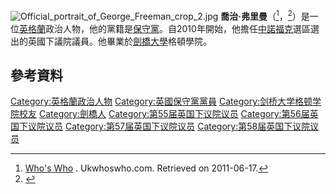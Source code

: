 {{noteTA
|G1=PoliticiansUK
|G2=UK Places
|G3=Country
}}
[[File:Official_portrait_of_George_Freeman_crop_2.jpg|thumb]]
'''喬治·弗里曼'''（{{lang-en|George Freeman}}<ref>[http://www.ukwhoswho.com/view/article/oupww/whoswho/U251172/ Who's Who] {{Wayback|url=http://www.ukwhoswho.com/view/article/oupww/whoswho/U251172/ |date=20200427113147 }}. Ukwhoswho.com. Retrieved on 2011-06-17.</ref>，{{bd|1967年|7月12日}}<ref>{{cite news |url=http://news.bbc.co.uk/democracylive/hi/representatives/profiles/35463.stm |title=George Freeman MP |publisher=BBC |work=BBC Democracy Live |date= |accessdate=25 July 2010 |archive-date=2016-09-16 |archive-url=https://web.archive.org/web/20160916225309/http://news.bbc.co.uk/democracylive/hi/representatives/profiles/35463.stm |dead-url=no }}</ref>）是一位[[英格蘭|英格蘭]]政治人物，他的黨籍是[[保守黨_(英國)|保守黨]]。自2010年開始，他擔任[[中諾福克_(英國國會選區)|中諾福克]]選區選出的英國下議院議員。他畢業於[[劍橋大學|劍橋大學]]格頓學院。

==參考資料==
{{Reflist}}

{{DEFAULTSORT: Freeman, George}}
[[Category:英格蘭政治人物|Category:英格蘭政治人物]]
[[Category:英國保守黨黨員|Category:英國保守黨黨員]]
[[Category:剑桥大学格顿学院校友|Category:剑桥大学格顿学院校友]]
[[Category:劍橋人|Category:劍橋人]]
[[Category:第55届英国下议院议员|Category:第55届英国下议院议员]]
[[Category:第56届英国下议院议员|Category:第56届英国下议院议员]]
[[Category:第57届英国下议院议员|Category:第57届英国下议院议员]]
[[Category:第58届英国下议院议员|Category:第58届英国下议院议员]]